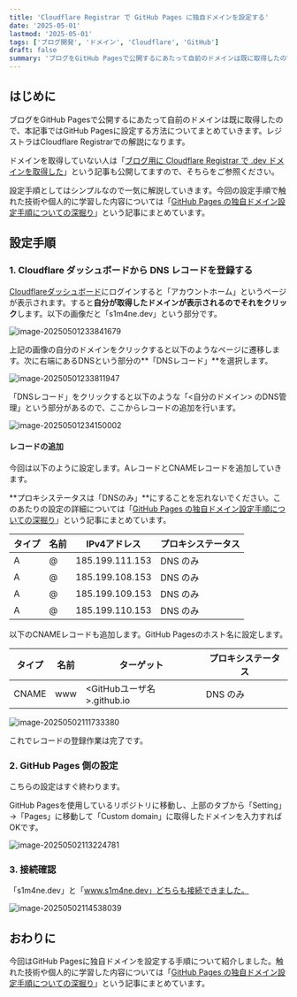 ```yaml
---
title: 'Cloudflare Registrar で GitHub Pages に独自ドメインを設定する'
date: '2025-05-01'
lastmod: '2025-05-01'
tags: ['ブログ開発', 'ドメイン', 'Cloudflare', 'GitHub']
draft: false
summary: 'ブログをGitHub Pagesで公開するにあたって自前のドメインは既に取得したので、本記事ではGitHub Pagesに割り当てる方法についてまとめていきます。レジストラはCloudflare Registrarでの解説になります。'
---
```


はじめに
---

ブログをGitHub Pagesで公開するにあたって自前のドメインは既に取得したので、本記事ではGitHub Pagesに設定する方法についてまとめていきます。レジストラはCloudflare Registrarでの解説になります。

ドメインを取得していない人は「[ブログ用に Cloudflare Registrar で .dev ドメインを取得した](https://s1m4ne.dev/blog/2025-05-01-get-dev-domain)」という記事も公開してますので、そちらをご参照ください。

設定手順としてはシンプルなので一気に解説していきます。今回の設定手順で触れた技術や個人的に学習した内容については「[GitHub Pages の独自ドメイン設定手順についての深掘り](https://s1m4ne.dev/blog/2025-05-02-learn-domain-setup)」という記事にまとめています。

設定手順
---

### 1. Cloudflare ダッシュボードから DNS レコードを登録する

[Cloudflareダッシュボード](https://dash.cloudflare.com/login)にログインすると「アカウントホーム」というページが表示されます。すると**自分が取得したドメインが表示されるのでそれをクリック**します。以下の画像だと「s1m4ne.dev」という部分です。

![image-20250501233841679](/static/images/image-20250501233841679-20250507113410-ce186b8e.png)

上記の画像の自分のドメインをクリックすると以下のようなページに遷移します。次に右端にあるDNSという部分の**「DNSレコード」**を選択します。

![image-20250501233811947](/static/images/image-20250501233811947-20250507113410-819106b3.png)

「DNSレコード」をクリックすると以下のような「<自分のドメイン> のDNS管理」という部分があるので、ここからレコードの追加を行います。

![image-20250501234150002](/static/images/image-20250501234150002-20250507113410-6f8f68f1.png)

#### レコードの追加

今回は以下のように設定します。AレコードとCNAMEレコードを追加していきます。

**プロキシステータスは「DNSのみ」**にすることを忘れないでください。このあたりの設定の詳細については「[GitHub Pages の独自ドメイン設定手順についての深掘り](https://s1m4ne.dev/blog/2025-05-02-learn-domain-setup)」という記事にまとめています。

| **タイプ** | **名前** | **IPv4アドレス** | **プロキシステータス** |
| ---------- | -------- | ---------------- | ---------------------- |
| A          | @        | 185.199.111.153  | DNS のみ               |
| A          | @        | 185.199.108.153  | DNS のみ               |
| A          | @        | 185.199.109.153  | DNS のみ               |
| A          | @        | 185.199.110.153  | DNS のみ               |

以下のCNAMEレコードも追加します。GitHub Pagesのホスト名に設定します。

| **タイプ** | **名前** | **ターゲット**             | **プロキシステータス** |
| ---------- | -------- | -------------------------- | ---------------------- |
| CNAME      | www      | <GitHubユーザ名>.github.io | DNS のみ               |

![image-20250502111733380](/static/images/image-20250502111733380-20250507113410-7d785966.png)

これでレコードの登録作業は完了です。

### 2. GitHub Pages 側の設定

こちらの設定はすぐ終わります。

GitHub Pagesを使用しているリポジトリに移動し、上部のタブから「Setting」→「Pages」に移動して「Custom domain」に取得したドメインを入力すればOKです。

![image-20250502113224781](/static/images/image-20250502113224781-20250507113410-3ac38f96.png)

### 3. 接続確認

「s1m4ne.dev」と「www.s1m4ne.dev」どちらも接続できました。

![image-20250502114538039](/static/images/image-20250502114538039-20250507113410-2a3aeb98.png)

おわりに
---

今回はGitHub Pagesに独自ドメインを設定する手順について紹介しました。触れた技術や個人的に学習した内容については「[GitHub Pages の独自ドメイン設定手順についての深掘り](https://s1m4ne.dev/blog/2025-05-02-learn-domain-setup)」という記事にまとめています。
